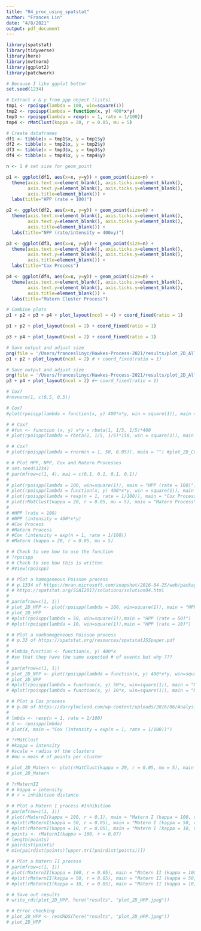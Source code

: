 ```yaml
---
title: "04_proc_using_spatstat"
author: "Frances Lin"
date: "4/8/2021"
output: pdf_document
---
```


```r
library(spatstat)
library(tidyverse)
library(here)
library(mvtnorm)
library(ggplot2)
library(patchwork)
```

```r
# Because I like ggplot better
set.seed(1234) 

# Extract x & y from ppp object (lists)
tmp1 <- rpoispp(lambda = 100, win=square(1))
tmp2 <- rpoispp(lambda = function(x, y) 400*x*y)
tmp3 <- rpoispp(lambda = rexp(n = 1, rate = 1/100))
tmp4 <- rMatClust(kappa = 20, r = 0.05, mu = 5)

# Create dataframes
df1 <- tibble(x = tmp1$x, y = tmp1$y)
df2 <- tibble(x = tmp2$x, y = tmp2$y)
df3 <- tibble(x = tmp3$x, y = tmp3$y)
df4 <- tibble(x = tmp4$x, y = tmp4$y)

n <- 1 # set size for geom_point

p1 <- ggplot(df1, aes(x=x, y=y)) + geom_point(size=n) +
  theme(axis.text.x=element_blank(), axis.ticks.x=element_blank(), 
        axis.text.y=element_blank(), axis.ticks.y=element_blank(),
        axis.title=element_blank()) +
  labs(title="HPP (rate = 100)")

p2 <- ggplot(df2, aes(x=x, y=y)) + geom_point(size=n) +
  theme(axis.text.x=element_blank(), axis.ticks.x=element_blank(), 
        axis.text.y=element_blank(), axis.ticks.y=element_blank(),
        axis.title=element_blank()) +
  labs(title="NPP (rate/intensity = 400xy)")

p3 <- ggplot(df3, aes(x=x, y=y)) + geom_point(size=n) +
  theme(axis.text.x=element_blank(), axis.ticks.x=element_blank(), 
        axis.text.y=element_blank(), axis.ticks.y=element_blank(),
        axis.title=element_blank()) +
  labs(title="Cox Process")

p4 <- ggplot(df4, aes(x=x, y=y)) + geom_point(size=n) +
  theme(axis.text.x=element_blank(), axis.ticks.x=element_blank(), 
        axis.text.y=element_blank(), axis.ticks.y=element_blank(),
        axis.title=element_blank()) +
  labs(title="Matern Cluster Process")

# Combine plots
p1 + p2 + p3 + p4 + plot_layout(ncol = 4) + coord_fixed(ratio = 1)
```


```r
p1 + p2 + plot_layout(ncol = 2) + coord_fixed(ratio = 1)
```

```r
p3 + p4 + plot_layout(ncol = 2) + coord_fixed(ratio = 1)
```


```r
# Save output and adjust size
png(file = '/Users/franceslinyc/Hawkes-Process-2021/results/plot_2D_All.png', width = 450*1, height = 450*0.5)
p1 + p2 + plot_layout(ncol = 2) # + coord_fixed(ratio = 1)
```

```r
# Save output and adjust size
png(file = '/Users/franceslinyc/Hawkes-Process-2021/results/plot_2D_All2.png', width = 450*1, height = 450*0.5)
p3 + p4 + plot_layout(ncol = 2) #+ coord_fixed(ratio = 1)
```




```r
# Cox?
#rmvnorm(1, c(0.5, 0.5))
```

```r
# Cox?
#plot(rpoispp(lambda = function(x, y) 400*x*y, win = square(1)), main = "") #plot_2D_NPP
```

```r
# # Cox?
# #fun <- function (x, y) x*y + rbeta(1, 1/5, 1/5)*400
# plot(rpoispp(lambda = rbeta(1, 1/5, 1/5)*150, win = square(1)), main = "")
```

```r
# # Cox?
# plot(rpoispp(lambda = rnorm(n = 1, 50, 0.05)), main = "") #plot_2D_Cox
```

```r
# # Plot HPP, NPP, Cox and Matern Processes 
# set.seed(1234) 
# par(mfrow=c(1, 4), mai = c(0.1, 0.1, 0.1, 0.1))
# 
# plot(rpoispp(lambda = 100, win=square(1)), main = "HPP (rate = 100)") #plot_2D_HPP
# plot(rpoispp(lambda = function(x, y) 400*x*y, win = square(1)), main = "NPP (intensity = 400*x*y)") #plot_2D_NPP
# plot(rpoispp(lambda = rexp(n = 1, rate = 1/100)), main = "Cox Process") #plot_2D_Cox
# plot(rMatClust(kappa = 20, r = 0.05, mu = 5), main = "Matern Process") #plot_2D_Matern
# 
# #HPP (rate = 100)
# #NPP (intensity = 400*x*y)
# #Cox Process
# #Matern Process
# #Cox (intensity = exp(n = 1, rate = 1/100))
# #Matern (kappa = 20, r = 0.05, mu = 5)
```

```r
# # Check to see how to use the function 
# ?rpoispp
# # Check to see how this is written
# #View(rpoispp)
```

```r
# # Plot a homogeneous Poisson process
# # p.1334 of https://mran.microsoft.com/snapshot/2016-04-25/web/packages/spatstat/spatstat.pdf
# # https://spatstat.org/SSAI2017/solutions/solution04.html
# 
# par(mfrow=c(1, 1))
# plot_2D_HPP <- plot(rpoispp(lambda = 100, win=square(1)), main = "HPP (rate = 100)")
# plot_2D_HPP
# #plot(rpoispp(lambda = 50, win=square(1)),main = "HPP (rate = 50)")
# #plot(rpoispp(lambda = 10, win=square(1)),main = "HPP (rate = 10)")
```

```r
# # Plot a nonhomogeneous Poisson process
# # p.33 of https://spatstat.org/resources/spatstatJSSpaper.pdf
# 
# #lmbda_function <- function(x, y) 400*x 
# #so that they have the same expected # of events but why ???
# 
# par(mfrow=c(1, 1))
# plot_2D_NPP <- plot(rpoispp(lambda = function(x, y) 400*x*y, win=square(1)), main = "NPP (intensity = 400*x*y)")
# plot_2D_NPP
# #plot(rpoispp(lambda = function(x, y) 50*x, win=square(1)), main = "NPP (intensity = 50*x)")
# #plot(rpoispp(lambda = function(x, y) 10*x, win=square(1)), main = "NPP (intensity = 10*x)")
```

```r
# # Plot a Cox process
# # p.80 of https://darrylmcleod.com/wp-content/uploads/2016/06/Analysing-spatial-point-patterns-in-R.pdf
# 
# lmbda <- rexp(n = 1, rate = 1/100)
# X <- rpoispp(lmbda)
# plot(X, main = "Cox (intensity = exp(n = 1, rate = 1/100))")
```

```r
# ?rMatClust
# #kappa = intensity
# #scale = radius of the clusters
# #mu = mean # of points per cluster
```

```r
# plot_2D_Matern <- plot(rMatClust(kappa = 20, r = 0.05, mu = 5), main = "Matern (kappa = 20, r = 0.05, mu = 5)")
# plot_2D_Matern
```

```r
# ?rMaternII
# # kappa = intensity
# # r = inhibition distance
```

```r
# # Plot a Matern I process #Inhibition 
# par(mfrow=c(1, 1))
# plot(rMaternI(kappa = 100, r = 0.1), main = "Matern I (kappa = 100, r = 0.05)")
# #plot(rMaternI(kappa = 50, r = 0.05), main = "Matern I (kappa = 50, r = 0.05)")
# #plot(rMaternI(kappa = 10, r = 0.05), main = "Matern I (kappa = 10, r = 0.05)")
# points <- rMaternI(kappa = 100, r = 0.07)
# length(points)
# pairdist(points)
# min(pairdist(points)[upper.tri(pairdist(points))])
```

```r
# # Plot a Matern II process
# par(mfrow=c(1, 1))
# plot(rMaternII(kappa = 100, r = 0.05), main = "Matern II (kappa = 100, r = 0.05)")
# #plot(rMaternII(kappa = 50, r = 0.05), main = "Matern II (kappa = 50, r = 0.05)")
# #plot(rMaternII(kappa = 10, r = 0.05), main = "Matern II (kappa = 10, r = 0.05)")
```

```r
# # Save out results
# write_rds(plot_2D_HPP, here("results", "plot_2D_HPP.jpeg"))
```

```r
# # Error checking
# plot_2D_HPP <- readRDS(here("results", "plot_2D_HPP.jpeg"))
# plot_2D_HPP
```



